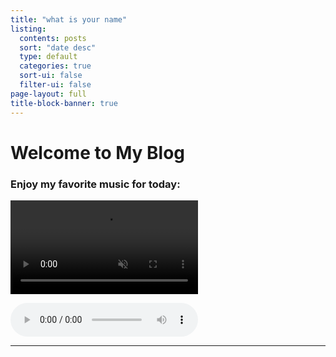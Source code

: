 ```yaml
---
title: "what is your name"
listing:
  contents: posts
  sort: "date desc"
  type: default
  categories: true
  sort-ui: false
  filter-ui: false
page-layout: full
title-block-banner: true
---
```


# Welcome to My Blog

<h3>
  Enjoy my favorite music for today:
</h3>

<div id="videotag">
  <video controls muted autoplay loop>
    <source src="media/就是爱你.mp4" type="video/mp4">
    Your browser does not support the video element.
  </video>
</div>

<div>
  <audio controls>
    <source src="media/陶喆.mp3" type="audio/mpeg">
    Your browser does not support the audio element.
  </audio>
</div>
---
